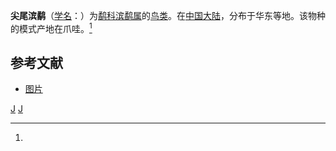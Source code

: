 {{speciesbox
| image = Calidris acuminata - Hexham Swamp.jpg
| genus = Calidris
| species = acuminata
| authority = (Horsfield, 1821)<ref name='id1878'>{{cite web| url =http://www.bioinfo.cn/db05/BjdwSpecies.php?action=view&id=1878| title =尖尾滨鹬| work =《中国动物物种编目数据库》| publisher =中国科学院微生物研究所| author =中国科学院动物研究所| accessdate =2009-04-04| deadurl =yes| archiveurl =https://web.archive.org/web/20160305073907/http://www.bioinfo.cn/db05/BjdwSpecies.php?action=view&id=1878| archivedate =2016-03-05}}</ref>
}}

'''尖尾滨鹬'''（[[学名|学名]]：{{lang|la|''Calidris acuminata''}}）为[[鹬科|鹬科]][[滨鹬属|滨鹬属]]的[[鸟类|鸟类]]。在[[中国大陆|中国大陆]]，分布于华东等地。该物种的模式产地在爪哇。<ref name='id1878'/>

== 参考文献 ==
{{reflist}}
* [http://www.underwaterkwaj.com/land/bird-kwaj/Calidris-acuminata-cs-2.jpg 图片]
{{Taxonbar|from=Q753760}}

[[Category:滨鹬属|J]]
[[Category:_1821年描述的鸟类|J]]


{{鸻形目小作品}}